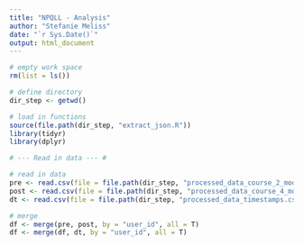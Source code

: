 ```yaml
---
title: "NPQLL - Analysis"
author: "Stefanie Meliss"
date: "`r Sys.Date()`"
output: html_document
---
```


```r
# empty work space
rm(list = ls())

# define directory
dir_step <- getwd()

# load in functions
source(file.path(dir_step, "extract_json.R"))
library(tidyr)
library(dplyr)
```



```r
# --- Read in data --- #

# read in data
pre <- read.csv(file = file.path(dir_step, "processed_data_course_2_module_1.csv"))
post <- read.csv(file = file.path(dir_step, "processed_data_course_4_module_1.csv"))
dt <- read.csv(file = file.path(dir_step, "processed_data_timestamps.csv"))

# merge
df <- merge(pre, post, by = "user_id", all = T)
df <- merge(df, dt, by = "user_id", all = T)
```
